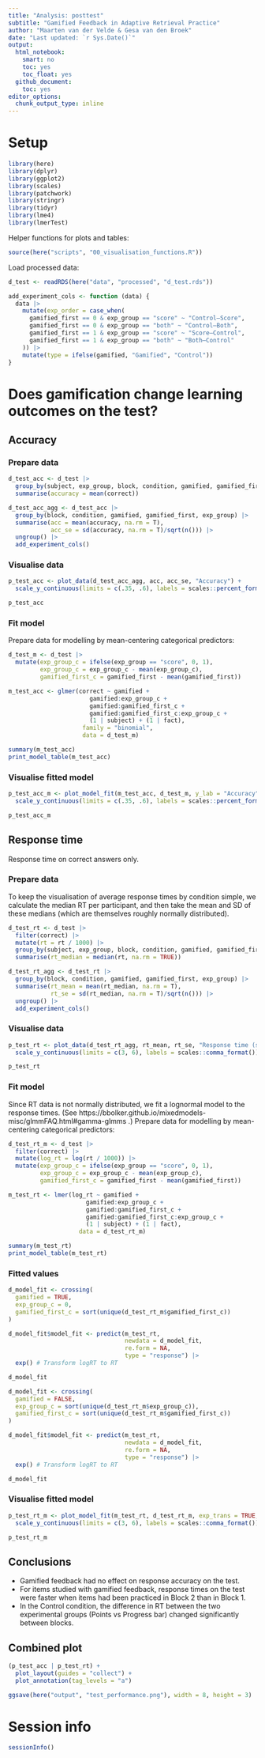 ```yaml
---
title: "Analysis: posttest" 
subtitle: "Gamified Feedback in Adaptive Retrieval Practice"
author: "Maarten van der Velde & Gesa van den Broek"
date: "Last updated: `r Sys.Date()`"
output:
  html_notebook:
    smart: no
    toc: yes
    toc_float: yes
  github_document:
    toc: yes
editor_options: 
  chunk_output_type: inline
---
```



# Setup

```r
library(here)
library(dplyr)
library(ggplot2)
library(scales)
library(patchwork)
library(stringr)
library(tidyr)
library(lme4)
library(lmerTest)
```

Helper functions for plots and tables:
```r
source(here("scripts", "00_visualisation_functions.R"))
```

Load processed data:
```r
d_test <- readRDS(here("data", "processed", "d_test.rds"))
```

```r
add_experiment_cols <- function (data) {
  data |>
    mutate(exp_order = case_when(
      gamified_first == 0 & exp_group == "score" ~ "Control—Score",
      gamified_first == 0 & exp_group == "both" ~ "Control—Both",
      gamified_first == 1 & exp_group == "score" ~ "Score—Control",
      gamified_first == 1 & exp_group == "both" ~ "Both—Control"
    )) |>
    mutate(type = ifelse(gamified, "Gamified", "Control"))
}
```


# Does gamification change learning outcomes on the test?

## Accuracy 

### Prepare data
```r
d_test_acc <- d_test |>
  group_by(subject, exp_group, block, condition, gamified, gamified_first) |>
  summarise(accuracy = mean(correct))

d_test_acc_agg <- d_test_acc |>
  group_by(block, condition, gamified, gamified_first, exp_group) |>
  summarise(acc = mean(accuracy, na.rm = T),
            acc_se = sd(accuracy, na.rm = T)/sqrt(n())) |>
  ungroup() |>
  add_experiment_cols()
```

### Visualise data

```r
p_test_acc <- plot_data(d_test_acc_agg, acc, acc_se, "Accuracy") +
  scale_y_continuous(limits = c(.35, .6), labels = scales::percent_format())

p_test_acc
```


### Fit model

Prepare data for modelling by mean-centering categorical predictors:
```r
d_test_m <- d_test |>
  mutate(exp_group_c = ifelse(exp_group == "score", 0, 1),
         exp_group_c = exp_group_c - mean(exp_group_c),
         gamified_first_c = gamified_first - mean(gamified_first))
```


```r
m_test_acc <- glmer(correct ~ gamified +
                       gamified:exp_group_c +
                       gamified:gamified_first_c +
                       gamified:gamified_first_c:exp_group_c +
                       (1 | subject) + (1 | fact),
                     family = "binomial",
                     data = d_test_m)

summary(m_test_acc)
print_model_table(m_test_acc)
```


### Visualise fitted model

```r
p_test_acc_m <- plot_model_fit(m_test_acc, d_test_m, y_lab = "Accuracy") +
  scale_y_continuous(limits = c(.35, .6), labels = scales::percent_format(accuracy = .1))

p_test_acc_m
```


## Response time

Response time on correct answers only.

### Prepare data

To keep the visualisation of average response times by condition simple, we calculate the median RT per participant, and then take the mean and SD of these medians (which are themselves roughly normally distributed).
```r
d_test_rt <- d_test |>
  filter(correct) |>
  mutate(rt = rt / 1000) |>
  group_by(subject, exp_group, block, condition, gamified, gamified_first) |>
  summarise(rt_median = median(rt, na.rm = TRUE))

d_test_rt_agg <- d_test_rt |>
  group_by(block, condition, gamified, gamified_first, exp_group) |>
  summarise(rt_mean = mean(rt_median, na.rm = T),
            rt_se = sd(rt_median, na.rm = T)/sqrt(n())) |>
  ungroup() |>
  add_experiment_cols()
```

### Visualise data

```r
p_test_rt <- plot_data(d_test_rt_agg, rt_mean, rt_se, "Response time (s)") +
  scale_y_continuous(limits = c(3, 6), labels = scales::comma_format())

p_test_rt
```


### Fit model

Since RT data is not normally distributed, we fit a lognormal model to the response times. 
(See https://bbolker.github.io/mixedmodels-misc/glmmFAQ.html#gamma-glmms .)
Prepare data for modelling by mean-centering categorical predictors:
```r
d_test_rt_m <- d_test |>
  filter(correct) |>
  mutate(log_rt = log(rt / 1000)) |>
  mutate(exp_group_c = ifelse(exp_group == "score", 0, 1),
         exp_group_c = exp_group_c - mean(exp_group_c),
         gamified_first_c = gamified_first - mean(gamified_first))
```


```r
m_test_rt <- lmer(log_rt ~ gamified +
                      gamified:exp_group_c +
                      gamified:gamified_first_c +
                      gamified:gamified_first_c:exp_group_c +
                      (1 | subject) + (1 | fact),
                    data = d_test_rt_m)

summary(m_test_rt)
print_model_table(m_test_rt)
```


### Fitted values
```r
d_model_fit <- crossing(
  gamified = TRUE, 
  exp_group_c = 0, 
  gamified_first_c = sort(unique(d_test_rt_m$gamified_first_c))
)

d_model_fit$model_fit <- predict(m_test_rt,
                                 newdata = d_model_fit,
                                 re.form = NA, 
                                 type = "response") |>
  exp() # Transform logRT to RT

d_model_fit
```

```r
d_model_fit <- crossing(
  gamified = FALSE, 
  exp_group_c = sort(unique(d_test_rt_m$exp_group_c)), 
  gamified_first_c = sort(unique(d_test_rt_m$gamified_first_c))
)

d_model_fit$model_fit <- predict(m_test_rt,
                                 newdata = d_model_fit,
                                 re.form = NA, 
                                 type = "response") |>
  exp() # Transform logRT to RT

d_model_fit
```


### Visualise fitted model

```r
p_test_rt_m <- plot_model_fit(m_test_rt, d_test_rt_m, exp_trans = TRUE, y_lab = "Response time (s)") +
  scale_y_continuous(limits = c(3, 6), labels = scales::comma_format())

p_test_rt_m
```


## Conclusions

-	Gamified feedback had no effect on response accuracy on the test.
-	For items studied with gamified feedback, response times on the test were faster when items had been practiced in Block 2 than in Block 1.
-	In the Control condition, the difference in RT between the two experimental groups (Points vs Progress bar) changed significantly between blocks.



## Combined plot

```r
(p_test_acc | p_test_rt) +
  plot_layout(guides = "collect") +
  plot_annotation(tag_levels = "a")

ggsave(here("output", "test_performance.png"), width = 8, height = 3)
```


# Session info
```r
sessionInfo()
```